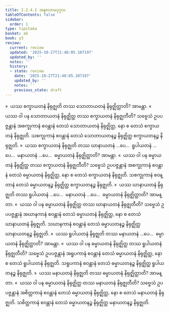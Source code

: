 ```yaml
---
title: 2.2.4.1 အနုလောမပုဂ္ဂလ
tableOfContents: false
sidebar:
  order: 1
type: tipitaka
basket: ab
book: y3
review:
  current: review
  updated: '2025-10-27T21:48:05.107197'
  updated_by: ''
  notes: ''
  history:
  - state: review
    date: '2025-10-27T21:48:05.107197'
    updated_by: ''
    notes: ''
    previous_state: draft
---
```



<ReviewStatus review={frontmatter.review} showDetails={true} />

<HypothesisAnnotation frontmatter={frontmatter} />

<DynamicBreadcrumb />

<Division number="151" book="y3" e="ch" v="33" p="144">

<Paragraph number="1244" book="y3">
»  ယဿ စက္ခာယတနံ နိရုဇ္ဈတိ တဿ သောတာယတနံ နိရုဇ္ဈိတ္ထာတိ? အာမန္တာ.
</Paragraph>

<Paragraph number="1245" book="y3">
«  ယဿ ဝါ ပန သောတာယတနံ နိရုဇ္ဈိတ္ထ တဿ စက္ခာယတနံ နိရုဇ္ဈတီတိ?
</Paragraph>

<Paragraph number="1246" book="y3">
သဗ္ဗေသံ ဥပပဇ္ဇန္တာနံ အစက္ခုကာနံ စဝန္တာနံ တေသံ သောတာယတနံ နိရုဇ္ဈိတ္ထ, နော စ တေသံ စက္ခာယတနံ နိရုဇ္ဈတိ. သစက္ခုကာနံ စဝန္တာနံ တေသံ သောတာယတနဉ္စ နိရုဇ္ဈိတ္ထ စက္ခာယတနဉ္စ နိရုဇ္ဈတိ.
</Paragraph>

<Paragraph number="1247" book="y3">
»  ယဿ စက္ခာယတနံ နိရုဇ္ဈတိ တဿ ဃာနာယတနံ …ပေ…  ရူပါယတနံ …ပေ…  မနာယတနံ …ပေ…  ဓမ္မာယတနံ နိရုဇ္ဈိတ္ထာတိ? အာမန္တာ.
</Paragraph>

<Paragraph number="1248" book="y3">
«  ယဿ ဝါ ပန ဓမ္မာယတနံ နိရုဇ္ဈိတ္ထ တဿ စက္ခာယတနံ နိရုဇ္ဈတီတိ?
</Paragraph>

<Paragraph number="1249" book="y3">
သဗ္ဗေသံ ဥပပဇ္ဇန္တာနံ အစက္ခုကာနံ စဝန္တာနံ တေသံ ဓမ္မာယတနံ နိရုဇ္ဈိတ္ထ, နော စ တေသံ စက္ခာယတနံ နိရုဇ္ဈတိ. သစက္ခုကာနံ စဝန္တာနံ တေသံ ဓမ္မာယတနဉ္စ နိရုဇ္ဈိတ္ထ စက္ခာယတနဉ္စ နိရုဇ္ဈတိ.
</Paragraph>

</Division>
<Division number="152" book="y3" e="ch" v="33" p="144">

<Paragraph number="1250" book="y3">
»  ယဿ ဃာနာယတနံ နိရုဇ္ဈတိ တဿ ရူပါယတနံ …ပေ…  မနာယတနံ …ပေ…  ဓမ္မာယတနံ နိရုဇ္ဈိတ္ထာတိ? အာမန္တာ.
</Paragraph>

<Paragraph number="1251" book="y3">
«  ယဿ ဝါ ပန ဓမ္မာယတနံ နိရုဇ္ဈိတ္ထ တဿ ဃာနာယတနံ နိရုဇ္ဈတီတိ?
</Paragraph>

<Paragraph number="1252" book="y3">
သဗ္ဗေသံ ဥပပဇ္ဇန္တာနံ အဃာနကာနံ စဝန္တာနံ တေသံ ဓမ္မာယတနံ နိရုဇ္ဈိတ္ထ, နော စ တေသံ ဃာနာယတနံ နိရုဇ္ဈတိ. သဃာနကာနံ စဝန္တာနံ တေသံ ဓမ္မာယတနဉ္စ နိရုဇ္ဈိတ္ထ ဃာနာယတနဉ္စ နိရုဇ္ဈတိ.
</Paragraph>

</Division>
<Division number="153" book="y3" e="ch" v="33" p="144">

<Paragraph number="1253" book="y3">
»  ယဿ ရူပါယတနံ နိရုဇ္ဈတိ တဿ မနာယတနံ …ပေ…  ဓမ္မာယတနံ နိရုဇ္ဈိတ္ထာတိ? အာမန္တာ.
</Paragraph>

<Paragraph number="1254" book="y3">
«  ယဿ ဝါ ပန ဓမ္မာယတနံ နိရုဇ္ဈိတ္ထ တဿ ရူပါယတနံ နိရုဇ္ဈတီတိ?
</Paragraph>

<Paragraph number="1255" book="y3">
သဗ္ဗေသံ ဥပပဇ္ဇန္တာနံ အရူပကာနံ စဝန္တာနံ တေသံ ဓမ္မာယတနံ နိရုဇ္ဈိတ္ထ, နော စ တေသံ ရူပါယတနံ နိရုဇ္ဈတိ. သရူပကာနံ စဝန္တာနံ တေသံ ဓမ္မာယတနဉ္စ နိရုဇ္ဈိတ္ထ ရူပါယတနဉ္စ နိရုဇ္ဈတိ.
</Paragraph>

</Division>
<Division number="154" book="y3" e="ch" v="33" p="144">

<Paragraph number="1256" book="y3">
»  ယဿ မနာယတနံ နိရုဇ္ဈတိ တဿ ဓမ္မာယတနံ နိရုဇ္ဈိတ္ထာတိ? အာမန္တာ.
</Paragraph>

<Paragraph number="1257" book="y3">
«  ယဿ ဝါ ပန ဓမ္မာယတနံ နိရုဇ္ဈိတ္ထ တဿ မနာယတနံ နိရုဇ္ဈတီတိ?
</Paragraph>

<Paragraph number="1258" book="y3">
သဗ္ဗေသံ ဥပပဇ္ဇန္တာနံ အစိတ္တကာနံ စဝန္တာနံ တေသံ ဓမ္မာယတနံ နိရုဇ္ဈိတ္ထ, နော စ တေသံ မနာယတနံ နိရုဇ္ဈတိ. သစိတ္တကာနံ စဝန္တာနံ တေသံ ဓမ္မာယတနဉ္စ နိရုဇ္ဈိတ္ထ မနာယတနဉ္စ နိရုဇ္ဈတိ.
</Paragraph>
</Division>